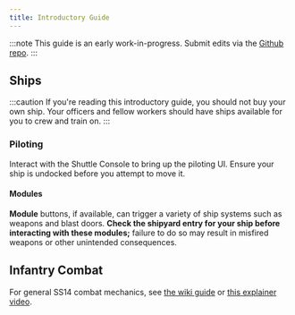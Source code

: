 ```yaml
---
title: Introductory Guide
---
```


:::note
This guide is an early work-in-progress. Submit edits via the [Github repo](https://github.com/WreakHavocOnTheMiddleClass/ncwl-docs/).
:::

## Ships

:::caution
If you're reading this introductory guide, you should not buy your own ship. Your officers and fellow workers should have ships available for you to crew and train on.
:::

### Piloting

Interact with the Shuttle Console to bring up the piloting UI. Ensure your ship is undocked before you attempt to move it.

#### Modules

**Module** buttons, if available, can trigger a variety of ship systems such as weapons and blast doors. **Check the shipyard entry for your ship before interacting with these modules;** failure to do so may result in misfired weapons or other unintended consequences.


## Infantry Combat

For general SS14 combat mechanics, see [the wiki guide](https://wiki.spacestation14.com/wiki/Combat) or [this explainer video](https://www.youtube.com/watch?v=c35R3mMz21Q).